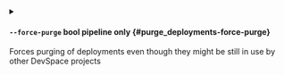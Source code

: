 
<details className="config-field -function" data-expandable="false">
<summary>

#### `--force-purge` <span class="config-field-type">bool</span> <span class="config-field-enum"></span> <span class="config-field-default -return"></span> <span class="config-field-required" data-required="false">pipeline only</span>  {#purge_deployments-force-purge}

Forces purging of deployments even though they might be still in use by other DevSpace projects

</summary>



</details>
